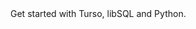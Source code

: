 <CardGroup cols={2}>
  <Card
    title="Python"
    icon="python"
    href="https://github.com/tursodatabase/libsql-experimental-python"
  >
    Get started with Turso, libSQL and Python.
  </Card>
</CardGroup>
